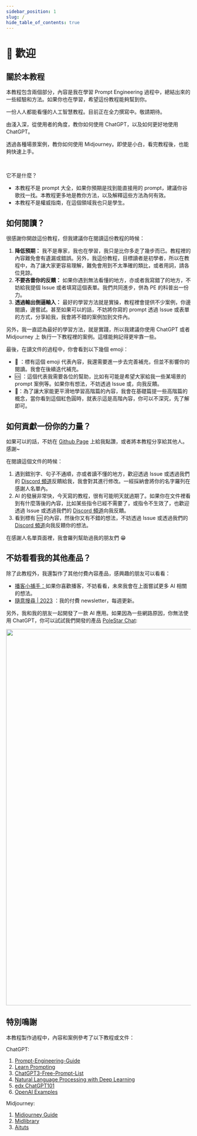 ```yaml
---
sidebar_position: 1
slug: /
hide_table_of_contents: true
---
```


# 👋 歡迎


## 關於本教程

本教程包含兩個部分，內容是我在學習 Prompt Engineering 過程中，總結出來的一些經驗和方法。如果你也在學習，希望這份教程能夠幫到你。

<DocsCards>
  <DocsCard
    header="深入淺出人工智慧"
    href="docs/ai-101"
    icon="/static/icons/polestarlogo.png"
  >
    <p>一份人人都能看懂的人工智慧教程。目前正在全力撰寫中。敬請期待。</p>
  </DocsCard>
  <DocsCard
    header="ChatGPT 教程"
    href="docs/chatgpt-learning-path"
    icon="/static/icons/openai-fill.png"
  >
    <p>
      由淺入深，從使用者的角度，教你如何使用 ChatGPT，以及如何更好地使用
      ChatGPT。
    </p>
  </DocsCard>
  <DocsCard
    header="Midjourney 教程"
    href="docs/midjourney-learning-path"
    icon="/static/icons/midjourneylogo.png"
  >
    <p>
      透過各種場景案例，教你如何使用
      Midjourney。即使是小白，看完教程後，也能夠快速上手。
    </p>
  </DocsCard>
</DocsCards>

<br />

它不是什麼？

- 本教程不是 prompt 大全，如果你預期是找到能直接用的 prompt，建議你谷歌找一找。本教程更多地是教你方法，以及解釋這些方法為何有效。
- 本教程不是權威指南，在這個領域我也只是學生。

## 如何閱讀？

很感謝你開啟這份教程，但我建議你在閱讀這份教程的時候：

1. **降低預期：** 我不是專家，我也在學習，我只是比你多走了幾步而已。教程裡的內容難免會有遺漏或錯誤。另外，我這份教程，目標讀者是初學者，所以在教程中，為了讓大家更容易理解，難免會用到不太準確的類比，或者用詞，請各位見諒。
2. **不要吝嗇你的反饋：** 如果你遇到無法看懂的地方，亦或者我寫錯了的地方，不妨給我提個 Issue 或者填寫這個表單。我們共同進步，併為 PE 的科普出一份力。
3. **透過輸出倒逼輸入：** 最好的學習方法就是實操，教程裡會提供不少案例，你邊閱讀，邊嘗試。甚至如果可以的話，不妨將你寫的 prompt 透過 Issue 或表單的方式，分享給我，我會將不錯的案例加到文件內。

另外，我一直認為最好的學習方法，就是實踐，所以我建議你使用 ChatGPT 或者 Midjourney 上 執行一下教程裡的案例。這樣能夠記得更牢靠一些。

最後，在讀文件的過程中，你會看到以下幾個 emoji：

- 🚧 ：標有這個 emoji 代表內容，我還需要進一步去完善補充，但並不影響你的閱讀。我會在後續迭代補充。
- 🆘 ：這個代表我需要各位的幫助，比如有可能是希望大家給我一些某場景的 prompt 案例等。如果你有想法，不妨透過 Issue 或，向我反饋。
- 🔴：為了讓大家能更平滑地學習高階篇的內容，我會在基礎篇提一些高階篇的概念，當你看到這個紅色圓時，就表示這是高階內容，你可以不深究，先了解即可。

## 如何貢獻一份你的力量？

如果可以的話，不妨在 [Github Page](https://github.com/doggy8088/Learning-Prompt) 上給我點讚，或者將本教程分享給其他人。感謝~

在閱讀這個文件的時候：

1. 遇到錯別字、句子不通順，亦或者讀不懂的地方，歡迎透過 Issue 或透過我們的 [Discord 頻道](https://discord.gg/B7Z7wjuUPg)反饋給我，我會對其進行修改。一經採納會將你的名字羅列在感謝人名單內。
2. AI 的發展非常快，今天寫的教程，很有可能明天就過期了。如果你在文件裡看到有什麼落後的內容，比如某些指令已經不需要了，或指令不生效了，也歡迎透過 Issue 或透過我們的 [Discord 頻道](https://discord.gg/B7Z7wjuUPg)向我反饋。
3. 看到標有 🆘 的內容，然後你又有不錯的想法，不妨透過 Issue 或透過我們的 [Discord 頻道](https://discord.gg/B7Z7wjuUPg)向我反饋你的想法。

在感謝人名單頁面裡，我會羅列幫助過我的朋友們 😁

## 不妨看看我的其他產品？

除了此教程外，我還製作了其他付費內容產品，感興趣的朋友可以看看：

- [播客小捕手：](https://xiaobot.net/p/xiaobushous1?refer=599951e8-47eb-4898-aa3b-a7d0a1a06b0f)如果你喜歡播客，不妨看看，未來我會在上面嘗試更多 AI 相關的想法。
- [隨意搜尋 | 2023](https://xiaobot.net/p/suiyisouxun2023?refer=599951e8-47eb-4898-aa3b-a7d0a1a06b0f) ：我的付費 newsletter，每週更新。

另外，我和我的朋友一起開發了一款 AI 應用。如果因為一些網路原因，你無法使用 ChatGPT，你可以試試我們開發的產品 [PoleStar Chat](https://github.com/thinkingjimmy/PoleStarChat):

<img src={polestarbanner} width="1024" />

## 特別鳴謝

本教程製作過程中，內容和案例參考了以下教程或文件：

ChatGPT:

1. [Prompt-Engineering-Guide](https://github.com/dair-ai/Prompt-Engineering-Guide)
2. [Learn Prompting](https://learnprompting.org/)
3. [ChatGPT3-Free-Prompt-List](https://github.com/mattnigh/ChatGPT3-Free-Prompt-List)
4. [Natural Language Processing with Deep Learning](http://web.stanford.edu/class/cs224n/slides/cs224n-2023-lecture11-prompting-rlhf.pdf)
5. [edx ChatGPT101](https://www.edx.org/course/introduction-to-chatgpt)
6. [OpenAI Examples](https://platform.openai.com/examples)

Midjourney:

1. [Midjourney Guide](https://docs.midjourney.com)
2. [Midlibrary](https://www.midlibrary.io/)
3. [Aituts](https://aituts.com/)

